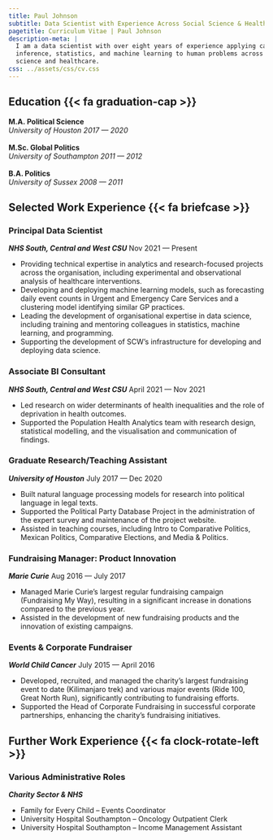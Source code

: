 ```yaml
---
title: Paul Johnson
subtitle: Data Scientist with Experience Across Social Science & Healthcare
pagetitle: Curriculum Vitae | Paul Johnson
description-meta: |
  I am a data scientist with over eight years of experience applying causal 
  inference, statistics, and machine learning to human problems across social 
  science and healthcare.
css: ../assets/css/cv.css
---
```


## Education  {{< fa graduation-cap >}}

**M.A. Political Science** 
\
*University of Houston* [*2017 --- 2020*]{.cvdate}
\
\
**M.Sc. Global Politics**
\
*University of Southampton* [*2011 --- 2012*]{.cvdate}
\
\
**B.A. Politics**
\
*University of Sussex* [*2008 --- 2011*]{.cvdate}
\

## Selected Work Experience  {{< fa briefcase >}}

### Principal Data Scientist

***NHS South, Central and West CSU*** [Nov 2021 --- Present]{.cvdate}

- Providing technical expertise in analytics and research-focused projects across the organisation, including experimental and observational analysis of healthcare interventions.
- Developing and deploying machine learning models, such as forecasting daily event counts in Urgent and Emergency Care Services and a clustering model identifying similar GP practices.
- Leading the development of organisational expertise in data science, including training and mentoring colleagues in statistics, machine learning, and programming.
- Supporting the development of SCW's infrastructure for developing and deploying data science.

### Associate BI Consultant

***NHS South, Central and West CSU*** [April 2021 --- Nov 2021]{.cvdate}

- Led research on wider determinants of health inequalities and the role of deprivation in health outcomes.
- Supported the Population Health Analytics team with research design, statistical modelling, and the visualisation and communication of findings.

### Graduate Research/Teaching Assistant

***University of Houston*** [July 2017 --- Dec 2020]{.cvdate}

- Built natural language processing models for research into political language in legal texts.
- Supported the Political Party Database Project in the administration of the expert survey and maintenance of the project website.
- Assisted in teaching courses, including Intro to Comparative Politics, Mexican Politics, Comparative Elections, and Media & Politics.

### Fundraising Manager: Product Innovation

***Marie Curie*** [Aug 2016 --- July 2017]{.cvdate}

- Managed Marie Curie’s largest regular fundraising campaign (Fundraising My Way), resulting in a significant increase in donations compared to the previous year.
- Assisted in the development of new fundraising products and the innovation of existing campaigns.

### Events & Corporate Fundraiser

***World Child Cancer*** [July 2015 --- April 2016]{.cvdate}

- Developed, recruited, and managed the charity’s largest fundraising event to date (Kilimanjaro trek) and various major events (Ride 100, Great North Run), significantly contributing to fundraising efforts.
- Supported the Head of Corporate Fundraising in successful corporate partnerships, enhancing the charity's fundraising initiatives.

## Further Work Experience  {{< fa clock-rotate-left >}}

### Various Administrative Roles

***Charity Sector & NHS***

- Family for Every Child – Events Coordinator
- University Hospital Southampton – Oncology Outpatient Clerk
- University Hospital Southampton – Income Management Assistant
